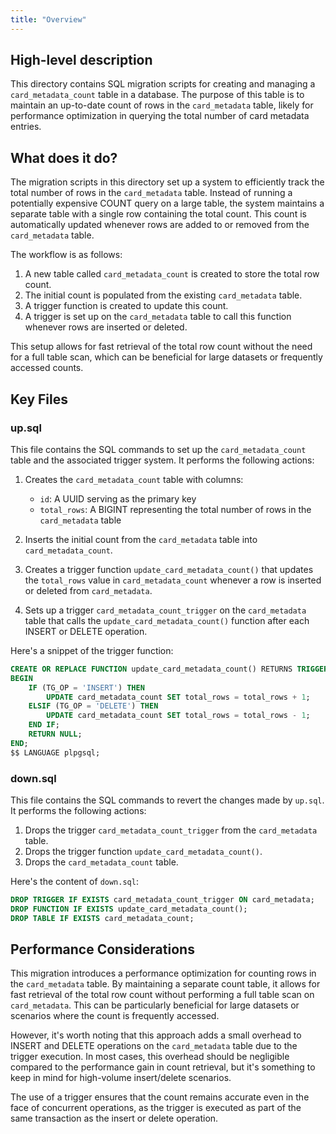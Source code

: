 ```yaml
---
title: "Overview"
---
```


## High-level description
This directory contains SQL migration scripts for creating and managing a `card_metadata_count` table in a database. The purpose of this table is to maintain an up-to-date count of rows in the `card_metadata` table, likely for performance optimization in querying the total number of card metadata entries.

## What does it do?
The migration scripts in this directory set up a system to efficiently track the total number of rows in the `card_metadata` table. Instead of running a potentially expensive COUNT query on a large table, the system maintains a separate table with a single row containing the total count. This count is automatically updated whenever rows are added to or removed from the `card_metadata` table.

The workflow is as follows:
1. A new table called `card_metadata_count` is created to store the total row count.
2. The initial count is populated from the existing `card_metadata` table.
3. A trigger function is created to update this count.
4. A trigger is set up on the `card_metadata` table to call this function whenever rows are inserted or deleted.

This setup allows for fast retrieval of the total row count without the need for a full table scan, which can be beneficial for large datasets or frequently accessed counts.

## Key Files

### up.sql
This file contains the SQL commands to set up the `card_metadata_count` table and the associated trigger system. It performs the following actions:

1. Creates the `card_metadata_count` table with columns:
   - `id`: A UUID serving as the primary key
   - `total_rows`: A BIGINT representing the total number of rows in the `card_metadata` table

2. Inserts the initial count from the `card_metadata` table into `card_metadata_count`.

3. Creates a trigger function `update_card_metadata_count()` that updates the `total_rows` value in `card_metadata_count` whenever a row is inserted or deleted from `card_metadata`.

4. Sets up a trigger `card_metadata_count_trigger` on the `card_metadata` table that calls the `update_card_metadata_count()` function after each INSERT or DELETE operation.

Here's a snippet of the trigger function:

```sql
CREATE OR REPLACE FUNCTION update_card_metadata_count() RETURNS TRIGGER AS $$
BEGIN
    IF (TG_OP = 'INSERT') THEN
        UPDATE card_metadata_count SET total_rows = total_rows + 1;
    ELSIF (TG_OP = 'DELETE') THEN
        UPDATE card_metadata_count SET total_rows = total_rows - 1;
    END IF;
    RETURN NULL;
END;
$$ LANGUAGE plpgsql;
```

### down.sql
This file contains the SQL commands to revert the changes made by `up.sql`. It performs the following actions:

1. Drops the trigger `card_metadata_count_trigger` from the `card_metadata` table.
2. Drops the trigger function `update_card_metadata_count()`.
3. Drops the `card_metadata_count` table.

Here's the content of `down.sql`:

```sql
DROP TRIGGER IF EXISTS card_metadata_count_trigger ON card_metadata;
DROP FUNCTION IF EXISTS update_card_metadata_count();
DROP TABLE IF EXISTS card_metadata_count;
```

## Performance Considerations
This migration introduces a performance optimization for counting rows in the `card_metadata` table. By maintaining a separate count table, it allows for fast retrieval of the total row count without performing a full table scan on `card_metadata`. This can be particularly beneficial for large datasets or scenarios where the count is frequently accessed.

However, it's worth noting that this approach adds a small overhead to INSERT and DELETE operations on the `card_metadata` table due to the trigger execution. In most cases, this overhead should be negligible compared to the performance gain in count retrieval, but it's something to keep in mind for high-volume insert/delete scenarios.

The use of a trigger ensures that the count remains accurate even in the face of concurrent operations, as the trigger is executed as part of the same transaction as the insert or delete operation.
